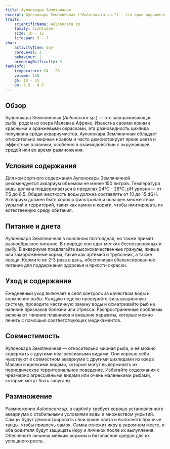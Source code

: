 ```yaml
---
title: Аулонокара Земляничная
excerpt: Аулонокара Земляничная (*Aulonocara sp.*) — это ярко окрашенный африканский цихлид, известный своими красными и оранжевыми оттенками и мирным поведением.
traits:
    scientificName: Aulonocara sp.
    family: Cichlidae
    size: 10 - 12
    lifespan: 5 - 7
char:
    activityTime: day
    careLevel: 3
    behaviour: 2
    breedingDifficulty: 3
tankInfo:
    temperature: 24 - 28
    volume: 150
    gh: 10 - 15
    ph: 7.5 - 8.5
---
```


## Обзор
Аулонокара Земляничная (*Aulonocara sp.*) — это завораживающая рыба, родом из озера Малави в Африке. Известна своими яркими красными и оранжевыми окрасками, эта разновидность цихлида популярна среди аквариумистов. Аулонокара Земляничная обладает относительно мирным нравом и часто демонстрирует яркие цвета и эффектные плавники, особенно в взаимодействии с окружающей средой или во время размножения.

## Условия содержания
Для комфортного содержания Аулонокары Земляничной рекомендуется аквариум объемом не менее 150 литров. Температура воды должна поддерживаться в пределах 24°C - 28°C, pH уровня — от 7.5 до 8.5. Общая жесткость воды должна составлять от 10 до 15 dGH. Аквариум должен быть хорошо фильтрован и оснащен множеством укрытий и территорий, таких как камни и коряги, чтобы имитировать их естественную среду обитания.

## Питание и диета
Аулонокара Земляничная в основном плотоядная, но также примет разнообразное питание. В природе они едят мелких беспозвоночных и рыбу. В аквариуме предлагайте высококачественные гранулы, живые или замороженные корма, такие как артемия и трубочник, а также овощи. Кормите их 2-3 раза в день, обеспечивая сбалансированное питание для поддержания здоровья и яркости окраски.

## Уход и содержание
Ежедневный уход включает в себя контроль за качеством воды и кормление рыбы. Каждую неделю проверяйте фильтрационную систему, проводите частичную замену воды и осматривайте рыб на наличие признаков болезни или стресса. Распространенные проблемы включают гниение плавников и внешние паразиты, которые можно лечить с помощью соответствующих медикаментов.

## Совместимость
Аулонокара Земляничная — относительно мирная рыба, и её можно содержать с другими неагрессивными видами. Они хорошо себя чувствуют в совместном аквариуме с другими цихлидами из озера Малави и крепкими видами, которые могут выдерживать их периодическое территориальное поведение. Избегайте содержания с чрезмерно агрессивными видами или очень маленькими рыбами, которые могут быть запуганы.

## Размножение
Размножение *Aulonocara sp.* в captivity требует хорошо установленного аквариума с стабильными условиями воды и множеством укрытий. Самцы будут демонстрировать свои яркие цвета и выполнять брачные танцы, чтобы привлечь самок. Самка отложит икру в укромном месте, и оба родителя будут защищать икру и личинок после их вылупления. Обеспечьте личинок мелким кормом и безопасной средой для их успешного роста.
